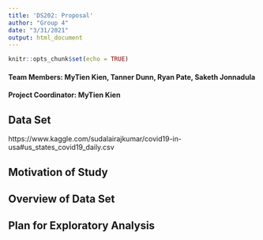```yaml
---
title: 'DS202: Proposal'
author: "Group 4"
date: "3/31/2021"
output: html_document
---
```


```r
knitr::opts_chunk$set(echo = TRUE)
```

#### Team Members: MyTien Kien, Tanner Dunn, Ryan Pate, Saketh Jonnadula
#### Project Coordinator: MyTien Kien

## Data Set
https://www.kaggle.com/sudalairajkumar/covid19-in-usa#us_states_covid19_daily.csv

## Motivation of Study



## Overview of Data Set



## Plan for Exploratory Analysis